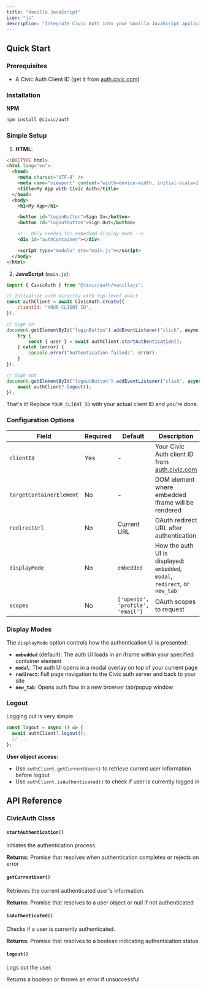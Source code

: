 ```yaml
---
title: "Vanilla JavaScript"
icon: "js"
description: "Integrate Civic Auth into your Vanilla JavaScript application with just a few lines of code."
---
```


## Quick Start

### Prerequisites

- A Civic Auth Client ID (get it from [auth.civic.com](https://auth.civic.com))

### Installation

**NPM**

```bash
npm install @civic/auth
```

### Simple Setup

1. **HTML**:

```html
<!DOCTYPE html>
<html lang="en">
  <head>
    <meta charset="UTF-8" />
    <meta name="viewport" content="width=device-width, initial-scale=1.0" />
    <title>My App with Civic Auth</title>
  </head>
  <body>
    <h1>My App</h1>

    <button id="loginButton">Sign In</button>
    <button id="logoutButton">Sign Out</button>

    <!-- Only needed for embedded display mode -->
    <div id="authContainer"></div>

    <script type="module" src="main.js"></script>
  </body>
</html>
```

2. **JavaScript** (`main.js`):

```javascript
import { CivicAuth } from "@civic/auth/vanillajs";

// Initialize auth directly with top-level await
const authClient = await CivicAuth.create({
    clientId: "YOUR_CLIENT_ID",
});

// Sign in
document.getElementById("loginButton").addEventListener("click", async () => {
    try {
        const { user } = await authClient.startAuthentication();
    } catch (error) {
        console.error("Authentication failed:", error);
    }
});

// Sign out
document.getElementById("logoutButton").addEventListener("click", async () => {
    await authClient?.logout();
});
```

That's it\! Replace `YOUR_CLIENT_ID` with your actual client ID and you're done.

### Configuration Options

| Field                    | Required | Default                          | Description                                                                 |
| ------------------------ | -------- | -------------------------------- | --------------------------------------------------------------------------- |
| `clientId`               | Yes      | -                                | Your Civic Auth client ID from [auth.civic.com](https://auth.civic.com)     |
| `targetContainerElement` | No       | -                                | DOM element where embedded iframe will be rendered                          |
| `redirectUrl`            | No       | Current URL                      | OAuth redirect URL after authentication                                     |
| `displayMode`            | No       | `embedded`                       | How the auth UI is displayed: `embedded`, `modal`, `redirect`, or `new_tab` |
| `scopes`                 | No       | `['openid', 'profile', 'email']` | OAuth scopes to request                                                     |

### Display Modes

The `displayMode` option controls how the authentication UI is presented:

- **`embedded`** (default): The auth UI loads in an iframe within your specified container element
- **`modal`**: The auth UI opens in a modal overlay on top of your current page
- **`redirect`**: Full page navigation to the Civic auth server and back to your site
- **`new_tab`**: Opens auth flow in a new browser tab/popup window

### Logout

Logging out is very simple.

```javascript
const logout = async () => {
  await authClient?.logout();
  // ...
};
```

**User object access:**

- Use `authClient.getCurrentUser()` to retrieve current user information before logout
- Use `authClient.isAuthenticated()` to check if user is currently logged in

## API Reference

### CivicAuth Class

#### `startAuthentication()`

Initiates the authentication process.

**Returns:** Promise that resolves when authentication completes or rejects on error

#### `getCurrentUser()`

Retrieves the current authenticated user's information.

**Returns:** Promise that resolves to a user object or null if not authenticated

#### `isAuthenticated()`

Checks if a user is currently authenticated.

**Returns:** Promise that resolves to a boolean indicating authentication status

#### `logout()`

Logs out the user.

Returns a boolean or throws an error if unsuccessful